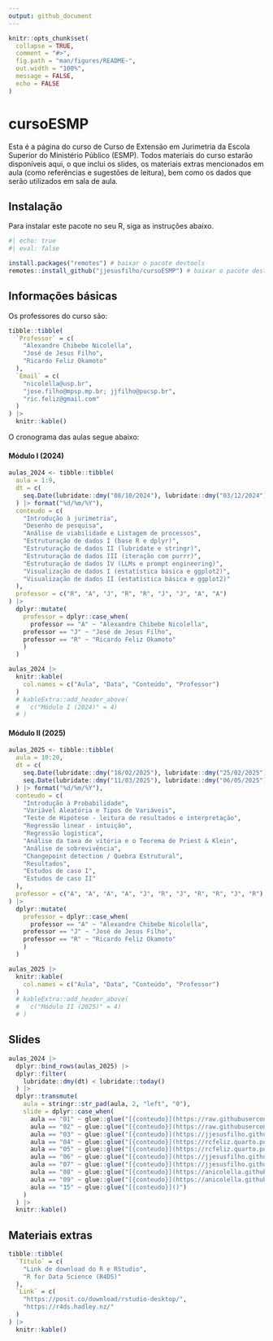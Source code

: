 ```yaml
---
output: github_document
---
```


<!-- README.md is generated from README.Rmd. Please edit that file -->

```r
knitr::opts_chunk$set(
  collapse = TRUE,
  comment = "#>",
  fig.path = "man/figures/README-",
  out.width = "100%",
  message = FALSE,
  echo = FALSE
)
```

# cursoESMP

Esta é a página do curso de Curso de Extensão em Jurimetria da Escola Superior do Ministério Público (ESMP). Todos materiais do curso estarão disponíveis aqui, o que inclui os slides, os materiais extras mencionados em aula (como referências e sugestões de leitura), bem como os dados que serão utilizados em sala de aula. 

## Instalação

Para instalar este pacote no seu R, siga as instruções abaixo. 

```r
#| echo: true
#| eval: false

install.packages("remotes") # baixar o pacote devtools
remotes::install_github("jjesusfilho/cursoESMP") # baixar o pacote deste curso
```

## Informações básicas 

Os professores do curso são:

```r
tibble::tibble(
  `Professor` = c(
    "Alexandre Chibebe Nicolella",
    "José de Jesus Filho",
    "Ricardo Feliz Okamoto"
  ),
  `Email` = c(
    "nicolella@usp.br",
    "jose.filho@mpsp.mp.br; jjfilho@pucsp.br",
    "ric.feliz@gmail.com"
  )
) |>
  knitr::kable()
```

O cronograma das aulas segue abaixo: 

#### Módulo I (2024)
```r
aulas_2024 <- tibble::tibble(
  aula = 1:9,
  dt = c(
    seq.Date(lubridate::dmy("08/10/2024"), lubridate::dmy("03/12/2024"), by = "week")
  ) |> format("%d/%m/%Y"),
  conteudo = c(
    "Introdução à jurimetria",
    "Desenho de pesquisa",
    "Análise de viabilidade e Listagem de processos",
    "Estruturação de dados I (base R e dplyr)",
    "Estruturação de dados II (lubridate e stringr)",
    "Estruturação de dados III (iteração com purrr)",
    "Estruturação de dados IV (LLMs e prompt engineering)",
    "Visualização de dados I (estatística básica e ggplot2)",
    "Visualização de dados II (estatística básica e ggplot2)"
  ),
  professor = c("R", "A", "J", "R", "R", "J", "J", "A", "A") 
) |> 
  dplyr::mutate(
    professor = dplyr::case_when(
      professor == "A" ~ "Alexandre Chibebe Nicolella",
    professor == "J" ~ "José de Jesus Filho",
    professor == "R" ~ "Ricardo Feliz Okamoto"
    )
  ) 

aulas_2024 |>
  knitr::kable(
    col.names = c("Aula", "Data", "Conteúdo", "Professor")
  )
  # kableExtra::add_header_above(
  #   c("Módulo I (2024)" = 4)
  # )
```

#### Módulo II (2025)
```r
aulas_2025 <- tibble::tibble(
  aula = 10:20,
  dt = c(
    seq.Date(lubridate::dmy("18/02/2025"), lubridate::dmy("25/02/2025"), by = "week"),
    seq.Date(lubridate::dmy("11/03/2025"), lubridate::dmy("06/05/2025"), by = "week")
  ) |> format("%d/%m/%Y"),
  conteudo = c(
    "Introdução à Probabilidade",
    "Variável Aleatória e Tipos de Variáveis",
    "Teste de Hipótese - leitura de resultados e interpretação",
    "Regressão linear - intuição",
    "Regressão logística",
    "Análise da taxa de vitória e o Teorema de Priest & Klein",
    "Análise de sobrevivência",
    "Changepoint detection / Quebra Estrutural",
    "Resultados",
    "Estudos de caso I",
    "Estudos de caso II"
  ),
  professor = c("A", "A", "A", "A", "J", "R", "J", "R", "R", "J", "R") 
) |> 
  dplyr::mutate(
    professor = dplyr::case_when(
      professor == "A" ~ "Alexandre Chibebe Nicolella",
    professor == "J" ~ "José de Jesus Filho",
    professor == "R" ~ "Ricardo Feliz Okamoto"
    )
  )

aulas_2025 |>
  knitr::kable(
    col.names = c("Aula", "Data", "Conteúdo", "Professor")
  )
  # kableExtra::add_header_above(
  #   c("Módulo II (2025)" = 4)
  # )
```

## Slides

```r
aulas_2024 |> 
  dplyr::bind_rows(aulas_2025) |> 
  dplyr::filter(
    lubridate::dmy(dt) < lubridate::today()
  ) |> 
  dplyr::transmute(
    aula = stringr::str_pad(aula, 2, "left", "0"),
    slide = dplyr::case_when(
      aula == "01" ~ glue::glue("[{conteudo}](https://raw.githubusercontent.com/jjesusfilho/cursoESMP/main/inst/slides/a{aula}.pdf)"),
      aula == "02" ~ glue::glue("[{conteudo}](https://raw.githubusercontent.com/jjesusfilho/cursoESMP/main/inst/slides/DesenhoPesquisa.zip)"),
      aula == "03" ~ glue::glue("[{conteudo}](https://jjesusfilho.github.io/cursoESMP/inst/slides/aula_3_analise_de_viabilidade)"),
      aula == "04" ~ glue::glue("[{conteudo}](https://rcfeliz.quarto.pub/cursoesmp-a04/)"),
      aula == "05" ~ glue::glue("[{conteudo}](https://rcfeliz.quarto.pub/cursoesmp-a05/)"),
      aula == "06" ~ glue::glue("[{conteudo}](https://jjesusfilho.github.io/cursoESMP/inst/slides/aula_6_iteracao_com_purrr)"),
      aula == "07" ~ glue::glue("[{conteudo}](https://jjesusfilho.github.io/cursoESMP/inst/slides/aula_7_ia_direito)"),
      aula == "08" ~ glue::glue("[{conteudo}](https://anicolella.github.io/jurimetria/)"),
      aula == "09" ~ glue::glue("[{conteudo}](https://anicolella.github.io/jurimetria/)"),
      aula == "15" ~ glue::glue("[{conteudo}]()")
    )
  ) |> 
  knitr::kable()
```

## Materiais extras

```r
tibble::tibble(
  `Título` = c(
    "Link de download do R e RStudio",
    "R for Data Science (R4DS)"
  ),
  `Link` = c(
    "https://posit.co/download/rstudio-desktop/",
    "https://r4ds.hadley.nz/"
  )
) |>
  knitr::kable()
```

